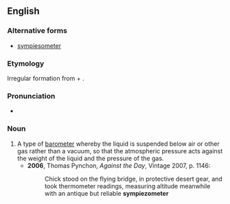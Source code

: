 ==English==

===Alternative forms===
* [[sympiesometer]]

===Etymology===
Irregular formation from {{etyl|grc|en}} {{m|grc|συμπίεσις||compression}} + {{term|-ometer}}.

===Pronunciation===
* {{IPA|/sɪmpiɪˈzɒmɪtə/|lang=en}}

===Noun===
{{en-noun}}

# A type of [[barometer]] whereby the liquid is suspended below air or other gas rather than a vacuum, so that the atmospheric pressure acts against the weight of the liquid and the pressure of the gas.
#* '''2006''', Thomas Pynchon, ''Against the Day'', Vintage 2007, p. 1146:
#*: Chick stood on the flying bridge, in protective desert gear, and took thermometer readings, measuring altitude meanwhile with an antique but reliable '''sympiezometer'''